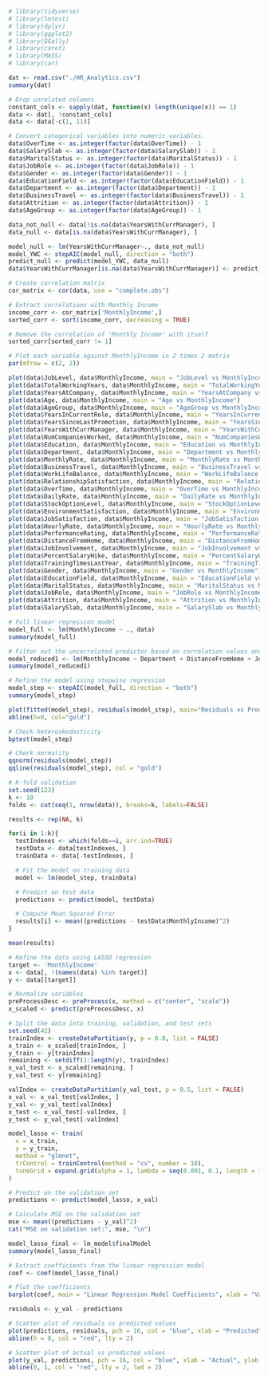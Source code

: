 ```r
# library(tidyverse)
# library(lmtest)
# library(dplyr)
# library(ggplot2)
# library(GGally)
# library(caret)
# library(MASS)
# library(car)
```

```r
dat <- read.csv("./HR_Analytics.csv")
summary(dat)
```
```r
# Drop unrelated columns
constant_cols <- sapply(dat, function(x) length(unique(x)) == 1)
data <- dat[, !constant_cols]
data <- data[-c(1, 11)]
```
```r
# Convert categorical variables into numeric variables.
data$OverTime <- as.integer(factor(data$OverTime)) - 1
data$SalarySlab <- as.integer(factor(data$SalarySlab)) - 1
data$MaritalStatus <- as.integer(factor(data$MaritalStatus)) - 1
data$JobRole <- as.integer(factor(data$JobRole)) - 1
data$Gender <- as.integer(factor(data$Gender)) - 1
data$EducationField <- as.integer(factor(data$EducationField)) - 1
data$Department <- as.integer(factor(data$Department)) - 1
data$BusinessTravel <- as.integer(factor(data$BusinessTravel)) - 1
data$Attrition <- as.integer(factor(data$Attrition)) - 1
data$AgeGroup <- as.integer(factor(data$AgeGroup)) - 1
```
```r
data_not_null <- data[!is.na(data$YearsWithCurrManager), ]
data_null <- data[is.na(data$YearsWithCurrManager), ]

model_null <- lm(YearsWithCurrManager~., data_not_null)
model_YWC <- stepAIC(model_null, direction = "both")
predict_null <- predict(model_YWC, data_null)
data$YearsWithCurrManager[is.na(data$YearsWithCurrManager)] <- predict_null
```

```r
# Create correlation matrix
cor_matrix <- cor(data, use = "complete.obs")
```
```r
# Extract correlations with Monthly Income
income_corr <- cor_matrix['MonthlyIncome',]
sorted_corr <- sort(income_corr, decreasing = TRUE)
```
```r
# Remove the correlation of 'Monthly Income' with itself
sorted_corr[sorted_corr != 1]
```
```r
# Plot each variable against MonthlyIncome in 2 times 2 matrix
par(mfrow = c(2, 2))

plot(data$JobLevel, data$MonthlyIncome, main = "JobLevel vs MonthlyIncome")
plot(data$TotalWorkingYears, data$MonthlyIncome, main = "TotalWorkingYears vs MonthlyIncome")
plot(data$YearsAtCompany, data$MonthlyIncome, main = "YearsAtCompany vs MonthlyIncome")
plot(data$Age, data$MonthlyIncome, main = "Age vs MonthlyIncome")
plot(data$AgeGroup, data$MonthlyIncome, main = "AgeGroup vs MonthlyIncome")
plot(data$YearsInCurrentRole, data$MonthlyIncome, main = "YearsInCurrentRole vs MonthlyIncome")
plot(data$YearsSinceLastPromotion, data$MonthlyIncome, main = "YearsSinceLastPromotion vs MonthlyIncome")
plot(data$YearsWithCurrManager, data$MonthlyIncome, main = "YearsWithCurrManager vs MonthlyIncome")
plot(data$NumCompaniesWorked, data$MonthlyIncome, main = "NumCompaniesWorked vs MonthlyIncome")
plot(data$Education, data$MonthlyIncome, main = "Education vs MonthlyIncome")
plot(data$Department, data$MonthlyIncome, main = "Department vs MonthlyIncome")
plot(data$MonthlyRate, data$MonthlyIncome, main = "MonthlyRate vs MonthlyIncome")
plot(data$BusinessTravel, data$MonthlyIncome, main = "BusinessTravel vs MonthlyIncome")
plot(data$WorkLifeBalance, data$MonthlyIncome, main = "WorkLifeBalance vs MonthlyIncome")
plot(data$RelationshipSatisfaction, data$MonthlyIncome, main = "RelationshipSatisfaction vs MonthlyIncome")
plot(data$OverTime, data$MonthlyIncome, main = "OverTime vs MonthlyIncome")
plot(data$DailyRate, data$MonthlyIncome, main = "DailyRate vs MonthlyIncome")
plot(data$StockOptionLevel, data$MonthlyIncome, main = "StockOptionLevel vs MonthlyIncome")
plot(data$EnvironmentSatisfaction, data$MonthlyIncome, main = "EnvironmentSatisfaction vs MonthlyIncome")
plot(data$JobSatisfaction, data$MonthlyIncome, main = "JobSatisfaction vs MonthlyIncome")
plot(data$HourlyRate, data$MonthlyIncome, main = "HourlyRate vs MonthlyIncome")
plot(data$PerformanceRating, data$MonthlyIncome, main = "PerformanceRating vs MonthlyIncome")
plot(data$DistanceFromHome, data$MonthlyIncome, main = "DistanceFromHome vs MonthlyIncome")
plot(data$JobInvolvement, data$MonthlyIncome, main = "JobInvolvement vs MonthlyIncome")
plot(data$PercentSalaryHike, data$MonthlyIncome, main = "PercentSalaryHike vs MonthlyIncome")
plot(data$TrainingTimesLastYear, data$MonthlyIncome, main = "TrainingTimesLastYear vs MonthlyIncome")
plot(data$Gender, data$MonthlyIncome, main = "Gender vs MonthlyIncome")
plot(data$EducationField, data$MonthlyIncome, main = "EducationField vs MonthlyIncome")
plot(data$MaritalStatus, data$MonthlyIncome, main = "MaritalStatus vs MonthlyIncome")
plot(data$JobRole, data$MonthlyIncome, main = "JobRole vs MonthlyIncome")
plot(data$Attrition, data$MonthlyIncome, main = "Attrition vs MonthlyIncome")
plot(data$SalarySlab, data$MonthlyIncome, main = "SalarySlab vs MonthlyIncome")
```
```r
# Full linear regression model
model_full <- lm(MonthlyIncome ~ ., data)
summary(model_full)
```
```r
# Filter out the uncorrelated predictor based on correlation values and plots.
model_reduced1 <- lm(MonthlyIncome ~ Department + DistanceFromHome + JobLevel + JobRole + SalarySlab + Age + TotalWorkingYears + YearsWithCurrManager, data)
summary(model_reduced1)
```
```r
# Refine the model using stepwise regression
model_step <- stepAIC(model_full, direction = "both")
summary(model_step)

plot(fitted(model_step), residuals(model_step), main="Residuals vs Predicted Values", xlab="Predicted Values", ylab="Residuals")
abline(h=0, col="gold")
```
```r
# Check heteroskedasticity
bptest(model_step)
```
```r
# Check normality
qqnorm(residuals(model_step))
qqline(residuals(model_step), col = "gold")
```
```r
# K-fold validation
set.seed(123)
k <- 10
folds <- cut(seq(1, nrow(data)), breaks=k, labels=FALSE)

results <- rep(NA, k)

for(i in 1:k){
  testIndexes <- which(folds==i, arr.ind=TRUE)
  testData <- data[testIndexes, ]
  trainData <- data[-testIndexes, ]

  # Fit the model on training data
  model <- lm(model_step, trainData)

  # Predict on test data
  predictions <- predict(model, testData)

  # Compute Mean Squared Error
  results[i] <- mean((predictions - testData$MonthlyIncome)^2)
}

mean(results)
```

```r
# Refine the data using LASSO regression
target <- 'MonthlyIncome'
x <- data[, !(names(data) %in% target)]
y <- data[[target]]

# Normalize variables
preProcessDesc <- preProcess(x, method = c("center", "scale"))
x_scaled <- predict(preProcessDesc, x)

# Split the data into training, validation, and test sets
set.seed(42)
trainIndex <- createDataPartition(y, p = 0.8, list = FALSE)
x_train <- x_scaled[trainIndex, ]
y_train <- y[trainIndex]
remaining <- setdiff(1:length(y), trainIndex)
x_val_test <- x_scaled[remaining, ]
y_val_test <- y[remaining]

valIndex <- createDataPartition(y_val_test, p = 0.5, list = FALSE)
x_val <- x_val_test[valIndex, ]
y_val <- y_val_test[valIndex]
x_test <- x_val_test[-valIndex, ]
y_test <- y_val_test[-valIndex]
```
```r
model_lasso <- train(
  x = x_train,
  y = y_train,
  method = "glmnet",
  trControl = trainControl(method = "cv", number = 10),
  tuneGrid = expand.grid(alpha = 1, lambda = seq(0.001, 0.1, length = 10))
)

# Predict on the validation set
predictions <- predict(model_lasso, x_val)

# Calculate MSE on the validation set
mse <- mean((predictions - y_val)^2)
cat("MSE on validation set:", mse, "\n")

model_lasso_final <- lm_model$finalModel
summary(model_lasso_final)
```
```r
# Extract coefficients from the linear regression model
coef <- coef(model_lasso_final)

# Plot the coefficients
barplot(coef, main = "Linear Regression Model Coefficients", xlab = "Variables", ylab = "Coefficient Value")
```
```r
residuals <- y_val - predictions

# Scatter plot of residuals vs predicted values
plot(predictions, residuals, pch = 16, col = "blue", xlab = "Predicted", ylab = "Residuals", main = "Residuals vs Predicted")
abline(h = 0, col = "red", lty = 2)
```
```r
# Scatter plot of actual vs predicted values
plot(y_val, predictions, pch = 16, col = "blue", xlab = "Actual", ylab = "Predicted", main = "Actual vs Predicted Values")
abline(0, 1, col = "red", lty = 2, lwd = 2)
```
